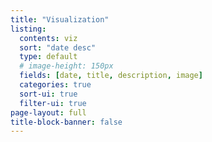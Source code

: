 ---
title: "Visualization"
listing:
  contents: viz
  sort: "date desc"
  type: default
  # image-height: 150px
  fields: [date, title, description, image]
  categories: true
  sort-ui: true
  filter-ui: true
page-layout: full
title-block-banner: false
---


